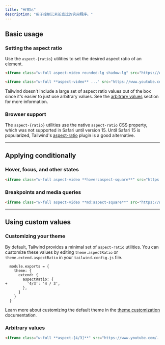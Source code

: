 ```yaml
---
title: "长宽比"
description: "用于控制元素长宽比的实用程序。"
---
```




## Basic usage

### Setting the aspect ratio

Use the `aspect-{ratio}` utilities to set the desired aspect ratio of an element.

```html {{ example: { resizable: true } }}
<iframe class="w-full aspect-video rounded-lg shadow-lg" src="https://www.youtube.com/embed/dQw4w9WgXcQ" frameborder="0" allow="accelerometer; autoplay; clipboard-write; encrypted-media; gyroscope; picture-in-picture" allowfullscreen></iframe>
```

```html
<iframe class="w-full **aspect-video** ..." src="https://www.youtube.com/..."></iframe>
```

Tailwind doesn't include a large set of aspect ratio values out of the box since it's easier to just use arbitrary values. See the [arbitrary values](#arbitrary-values) section for more information.

### Browser support

The `aspect-{ratio}` utilities use the native `aspect-ratio` CSS property, which was not supported in Safari until version 15. Until Safari 15 is popularized, Tailwind's [aspect-ratio](https://github.com/tailwindlabs/tailwindcss-aspect-ratio) plugin is a good alternative.

---

## <Heading ignore>Applying conditionally</Heading>

### <Heading ignore>Hover, focus, and other states</Heading>

<HoverFocusAndOtherStates featuredClass="aspect-square">

```html
<iframe class="w-full aspect-video **hover:aspect-square**" src="https://www.youtube.com/..."></iframe>
```

</HoverFocusAndOtherStates>

### <Heading ignore>Breakpoints and media queries</Heading>

<BreakpointsAndMediaQueries featuredClass="aspect-square">

```html
<iframe class="w-full aspect-video **md:aspect-square**" src="https://www.youtube.com/..."></iframe>
```

</BreakpointsAndMediaQueries>

---

## Using custom values

### Customizing your theme

By default, Tailwind provides a minimal set of `aspect-ratio` utilities. You can customize these values by editing `theme.aspectRatio` or `theme.extend.aspectRatio` in your `tailwind.config.js` file.

```diff-js {{ filename: 'tailwind.config.js' }}
  module.exports = {
    theme: {
      extend: {
        aspectRatio: {
+         '4/3': '4 / 3',
        },
      }
    }
  }
```

Learn more about customizing the default theme in the [theme customization](/docs/theme#customizing-the-default-theme) documentation.

### Arbitrary values

<ArbitraryValues property="aspect-ratio">

```html
<iframe class="w-full **aspect-[4/3]**" src="https://www.youtube.com/..."></iframe>
```

</ArbitraryValues>
